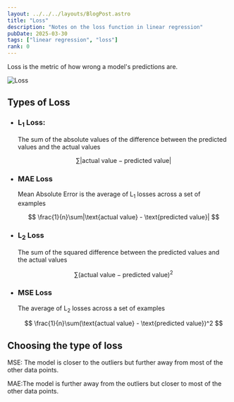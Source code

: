 ```yaml
---
layout: ../../../layouts/BlogPost.astro
title: "Loss"
description: "Notes on the loss function in linear regression"
pubDate: 2025-03-30
tags: ["linear regression", "loss"]
rank: 0
---
```

Loss is the metric of how wrong a model's predictions are.

![Loss](https://d3p2bvoe452d0z.cloudfront.net/Loss.png)

## Types of Loss

- ### L$_1$ Loss:
	The sum of the absolute values of the difference between the predicted values and the actual values

	$$
	\sum |\text{actual value} - \text{predicted\ value}|
	$$

- ### MAE Loss
	Mean Absolute Error is the average of L$_1$ losses across a set of examples

	$$
	\frac{1}{n}\sum|\text{actual value} - \text{predicted value}|
	$$

- ### L$_2$ Loss
	The sum of the squared difference between the predicted values and the actual values

	$$
	\sum(\text{actual value} - \text{predicted value})^2
	$$

- ### MSE Loss
	The average of L$_2$ losses across a set of examples

	$$
	\frac{1}{n}\sum(\text{actual value} - \text{predicted value})^2
	$$
## Choosing the type of loss

MSE: The model is closer to the outliers but further away from most of the other data points.

MAE:The model is further away from the outliers but closer to most of the other data points.
